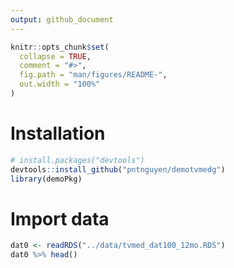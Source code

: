 ```yaml
---
output: github_document
---
```


<!-- README.md is generated from README.Rmd. Please edit that file -->

```r
knitr::opts_chunk$set(
  collapse = TRUE,
  comment = "#>",
  fig.path = "man/figures/README-",
  out.width = "100%"
)
```

# Installation

```r
# install.packages("devtools")
devtools::install_github("pntnguyen/demotvmedg")
library(demoPkg)
```


# Import data

```r
dat0 <- readRDS("../data/tvmed_dat100_12mo.RDS")
dat0 %>% head()
```




